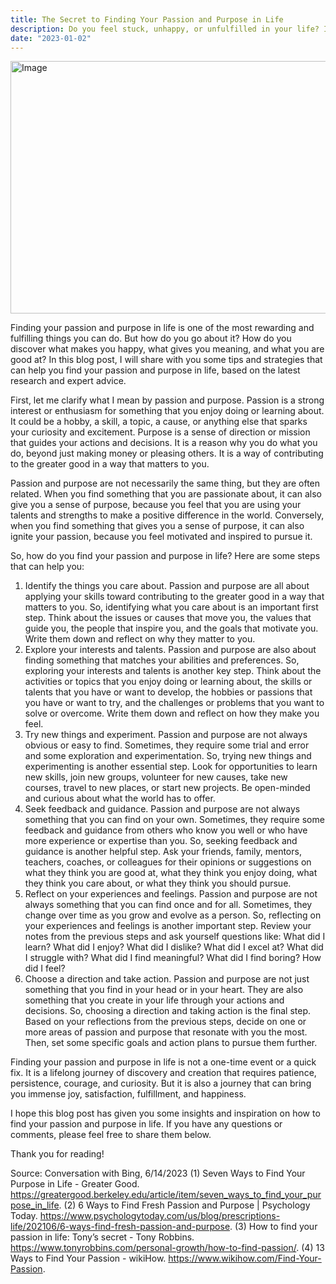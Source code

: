 ```yaml
---
title: The Secret to Finding Your Passion and Purpose in Life
description: Do you feel stuck, unhappy, or unfulfilled in your life? In this blog post, you will discover how to find your passion and purpose in life and pursue them with confidence and joy.
date: "2023-01-02"
---
```


<Image src="/blog-post-5.jpg" width="718" height="404" alt="Image" />

Finding your passion and purpose in life is one of the most rewarding and fulfilling things you can do. But how do you go about it? How do you discover what makes you happy, what gives you meaning, and what you are good at? In this blog post, I will share with you some tips and strategies that can help you find your passion and purpose in life, based on the latest research and expert advice.

First, let me clarify what I mean by passion and purpose. Passion is a strong interest or enthusiasm for something that you enjoy doing or learning about. It could be a hobby, a skill, a topic, a cause, or anything else that sparks your curiosity and excitement. Purpose is a sense of direction or mission that guides your actions and decisions. It is a reason why you do what you do, beyond just making money or pleasing others. It is a way of contributing to the greater good in a way that matters to you.

Passion and purpose are not necessarily the same thing, but they are often related. When you find something that you are passionate about, it can also give you a sense of purpose, because you feel that you are using your talents and strengths to make a positive difference in the world. Conversely, when you find something that gives you a sense of purpose, it can also ignite your passion, because you feel motivated and inspired to pursue it.

So, how do you find your passion and purpose in life? Here are some steps that can help you:

1. Identify the things you care about. Passion and purpose are all about applying your skills toward contributing to the greater good in a way that matters to you. So, identifying what you care about is an important first step. Think about the issues or causes that move you, the values that guide you, the people that inspire you, and the goals that motivate you. Write them down and reflect on why they matter to you.
2. Explore your interests and talents. Passion and purpose are also about finding something that matches your abilities and preferences. So, exploring your interests and talents is another key step. Think about the activities or topics that you enjoy doing or learning about, the skills or talents that you have or want to develop, the hobbies or passions that you have or want to try, and the challenges or problems that you want to solve or overcome. Write them down and reflect on how they make you feel.
3. Try new things and experiment. Passion and purpose are not always obvious or easy to find. Sometimes, they require some trial and error and some exploration and experimentation. So, trying new things and experimenting is another essential step. Look for opportunities to learn new skills, join new groups, volunteer for new causes, take new courses, travel to new places, or start new projects. Be open-minded and curious about what the world has to offer.
4. Seek feedback and guidance. Passion and purpose are not always something that you can find on your own. Sometimes, they require some feedback and guidance from others who know you well or who have more experience or expertise than you. So, seeking feedback and guidance is another helpful step. Ask your friends, family, mentors, teachers, coaches, or colleagues for their opinions or suggestions on what they think you are good at, what they think you enjoy doing, what they think you care about, or what they think you should pursue.
5. Reflect on your experiences and feelings. Passion and purpose are not always something that you can find once and for all. Sometimes, they change over time as you grow and evolve as a person. So, reflecting on your experiences and feelings is another important step. Review your notes from the previous steps and ask yourself questions like: What did I learn? What did I enjoy? What did I dislike? What did I excel at? What did I struggle with? What did I find meaningful? What did I find boring? How did I feel?
6. Choose a direction and take action. Passion and purpose are not just something that you find in your head or in your heart. They are also something that you create in your life through your actions and decisions. So, choosing a direction and taking action is the final step. Based on your reflections from the previous steps, decide on one or more areas of passion and purpose that resonate with you the most. Then, set some specific goals and action plans to pursue them further.

Finding your passion and purpose in life is not a one-time event or a quick fix. It is a lifelong journey of discovery and creation that requires patience, persistence, courage, and curiosity. But it is also a journey that can bring you immense joy, satisfaction, fulfillment, and happiness.

I hope this blog post has given you some insights and inspiration on how to find your passion and purpose in life. If you have any questions or comments, please feel free to share them below.

Thank you for reading! 

Source: Conversation with Bing, 6/14/2023
(1) Seven Ways to Find Your Purpose in Life - Greater Good. https://greatergood.berkeley.edu/article/item/seven_ways_to_find_your_purpose_in_life.
(2) 6 Ways to Find Fresh Passion and Purpose | Psychology Today. https://www.psychologytoday.com/us/blog/prescriptions-life/202106/6-ways-find-fresh-passion-and-purpose.
(3) How to find your passion in life: Tony’s secret - Tony Robbins. https://www.tonyrobbins.com/personal-growth/how-to-find-passion/.
(4) 13 Ways to Find Your Passion - wikiHow. https://www.wikihow.com/Find-Your-Passion.